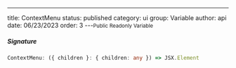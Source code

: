 ---
title: ContextMenu
status: published
category: ui
group: Variable
author: api
date: 06/23/2023
order: 3
---<Small>Public Readonly Variable</Small>




##### Signature


```ts
ContextMenu: ({ children }: { children: any }) => JSX.Element
```

